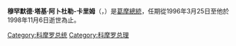 {{Infobox officeholder 
|name = 穆罕默德·塔基·阿卜杜勒-卡里姆<br><small>Mohamed Taki Abdoulkarim</small>
|native_name = محمد تقي عبد الكريم
|image = 
|office = 第5任[[科摩罗总统|科摩罗总统]]
|term_start = 1996年3月25日
|term_end = 1998年11月6日
|predecessor = [[賽義德·穆罕默德·喬哈爾|賽義德·穆罕默德·喬哈爾]]
|successor = [[塔傑丁·本·賽義德·馬松德|塔傑丁·本·賽義德·馬松德]] (代理)
|birth_date = 1936年2月
|birth_place = Mbeni, [[Grande_Comore|Grande Comore]]
|death_date = 1998年11月6日 (62岁)
}}
'''穆罕默德·塔基·阿卜杜勒-卡里姆'''（{{Lang-fr|Mohamed Taki Abdoulkarim}}，{{bd|1936年||1998年|11月6日|}}）是[[葛摩總統|葛摩總統]]，任期從1996年3月25日至他於1998年11月6日逝世為止。

{{DEFAULTSORT:taki}}
[[Category:科摩罗总统|Category:科摩罗总统]]
[[Category:科摩罗总理|Category:科摩罗总理]]
{{bio-stub}}